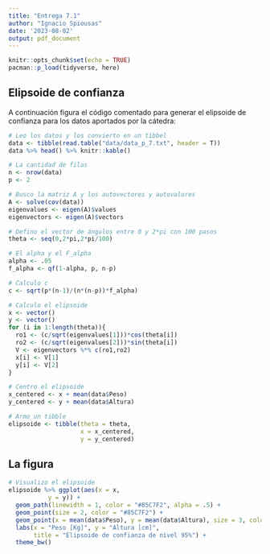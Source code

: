 ```yaml
---
title: "Entrega 7.1"
author: "Ignacio Spiousas"
date: '2023-08-02'
output: pdf_document
---
```


```r
knitr::opts_chunk$set(echo = TRUE)
pacman::p_load(tidyverse, here)
```

## Elipsoide de confianza

A continuación figura el código comentado para generar el elipsoide de confianza para los datos aportados por la cátedra:

```r
# Leo los datos y los convierto en un tibbel
data <- tibble(read.table("data/data_p_7.txt", header = T))
data %>% head() %>% knitr::kable()
```

```r
# La cantidad de filas
n <- nrow(data)
p <- 2

# Busco la matriz A y los autovectores y autovalores
A <- solve(cov(data))
eigenvalues <- eigen(A)$values
eigenvectors <- eigen(A)$vectors

# Defino el vector de ángulos entre 0 y 2*pi con 100 pasos
theta <- seq(0,2*pi,2*pi/100)

# El alpha y el F_alpha
alpha <- .05
f_alpha <- qf(1-alpha, p, n-p)

# Calculo c
c <- sqrt(p*(n-1)/(n*(n-p))*f_alpha)

# Calculo el elipsoide
x <- vector()
y <- vector()
for (i in 1:length(theta)){
  ro1 <- (c/sqrt(eigenvalues[1]))*cos(theta[i])
  ro2 <- (c/sqrt(eigenvalues[2]))*sin(theta[i])
  V <- eigenvectors %*% c(ro1,ro2)
  x[i] <- V[1]
  y[i] <- V[2]
}

# Centro el elipsoide
x_centered <- x + mean(data$Peso)
y_centered <- y + mean(data$Altura)

# Armo un tibble
elipsoide <- tibble(theta = theta,
                    x = x_centered,
                    y = y_centered)
```

## La figura

```r
# Visualizo el elipsoide
elipsoide %>% ggplot(aes(x = x,
           y = y)) +
  geom_path(linewidth = 1, color = "#85C7F2", alpha = .5) +
  geom_point(size = 2, color = "#85C7F2") +
  geom_point(x = mean(data$Peso), y = mean(data$Altura), size = 3, color = "#636363") + 
  labs(x = "Peso [Kg]", y = "Altura [cm]",
       title = "Elipsoide de confianza de nivel 95%") +
  theme_bw()
```
